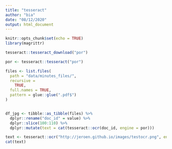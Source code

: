 ```yaml
---
title: "tesseract"
author: "bia"
date: "08/12/2020"
output: html_document
---
```


```r
knitr::opts_chunk$set(echo = TRUE)
library(magrittr)
```

```r

tesseract::tesseract_download("por")

por <- tesseract::tesseract("por")

files <- list.files(
  path = "data/minutes_files/",
  recursive =
    TRUE,
  full.names = TRUE,
  pattern = glue::glue(".pdf$")
)


df_jpg <- tibble::as_tibble(files) %>% 
  dplyr::rename("doc_id" = value) %>% 
  dplyr::slice(100:110) %>% 
  dplyr::mutate(text = cat(tesseract::ocr(doc_id, engine = por)))

text <- tesseract::ocr("http://jeroen.github.io/images/testocr.png", engine = eng)
cat(text)
```

